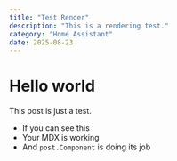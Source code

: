```yaml
---
title: "Test Render"
description: "This is a rendering test."
category: "Home Assistant"
date: 2025-08-23
---
```


# Hello world

This post is just a test.

- If you can see this
- Your MDX is working
- And `post.Component` is doing its job